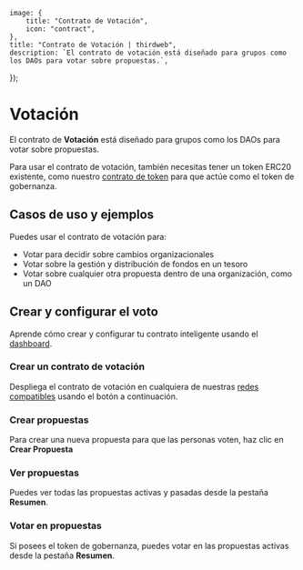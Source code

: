 
	image: {
		title: "Contrato de Votación",
		icon: "contract",
	},
	title: "Contrato de Votación | thirdweb",
	description: `El contrato de votación está diseñado para grupos como los DAOs para votar sobre propuestas.`,
});

# Votación

El contrato de **Votación** está diseñado para grupos como los DAOs para votar sobre propuestas.

Para usar el contrato de votación, también necesitas tener un token ERC20 existente, 
como nuestro [contrato de token](/contracts/explore/pre-built-contracts/token) para que actúe como el token de gobernanza.

## Casos de uso y ejemplos

Puedes usar el contrato de votación para:

- Votar para decidir sobre cambios organizacionales
- Votar sobre la gestión y distribución de fondos en un tesoro
- Votar sobre cualquier otra propuesta dentro de una organización, como un DAO

## Crear y configurar el voto

Aprende cómo crear y configurar tu contrato inteligente usando el [dashboard](https://thirdweb.com/team).

### Crear un contrato de votación

Despliega el contrato de votación en cualquiera de nuestras
[redes compatibles](https://blog.thirdweb.com/guides/which-network-should-you-use) usando el botón a continuación.

### Crear propuestas

Para crear una nueva propuesta para que las personas voten, haz clic en **Crear Propuesta**

### Ver propuestas

Puedes ver todas las propuestas activas y pasadas desde la pestaña **Resumen**.

### Votar en propuestas

Si posees el token de gobernanza, puedes votar en las propuestas activas desde la pestaña **Resumen**.
